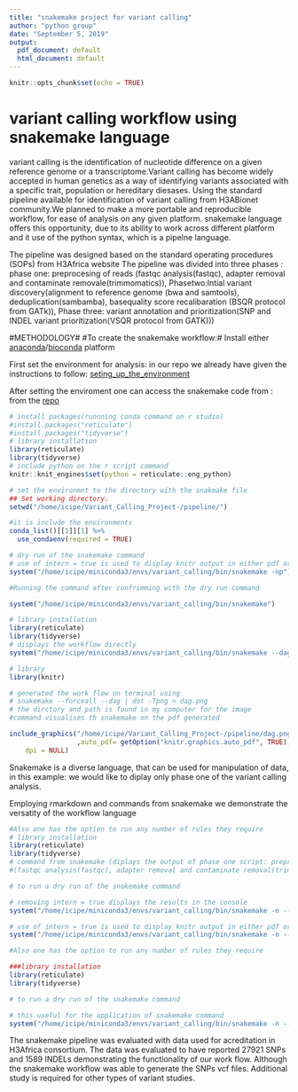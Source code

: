 ```yaml
---
title: "snakemake project for variant calling"
author: "python group"
date: "September 5, 2019"
output:
  pdf_document: default
  html_document: default
---
```


```r
knitr::opts_chunk$set(echo = TRUE)
```
# variant calling workflow using snakemake language

variant calling is the identification of nucleotide difference on a given reference genome or a transcriptome.Variant calling has become widely accepted in human genetics as a way of identifying variants associated with  a specific trait, population or hereditary diesases. Using the standard pipeline available for identification of variant calling from H3ABionet community.We planned to make a more portable and reproducible workflow, for ease of analysis on any given platform. snakemake language offers this opportunity, due to its ability to work across different platform and it use of the python syntax, which is a pipelne language.

The pipeline was designed based on the standard operating procedures (SOPs) from H3Africa website
The pipeline was divided into three phases : phase one: preprocesing of reads (fastqc analysis(fastqc), adapter removal and contaminate removale(trimmomatics)), Phasetwo:Intial variant discovery(alignment to reference genome (bwa and samtools), deduplication(sambamba), basequality score recalibaration (BSQR protocol from GATk)), Phase three: variant annotation and prioritization(SNP and INDEL variant prioritization(VSQR protocol from GATK)))

#METHODOLOGY#
#To create the snakemake workflow:#
Install either [anaconda](https://docs.anaconda.com/anaconda/install/)/[bioconda](https://github.com/MonashBioinformaticsPlatform/bioconda-tutorial/blob/master/Bioconda_Installation.ipynb) platform 

First set the environment for analysis: in our repo we already have given the instructions to follow: [seting_up_the_environment](https://github.com/LandiMi2/Variant_Calling_Project-/blob/master/pipeline/README.md)

After setting the enviroment one can access the snakemake code from :
from the [repo](https://github.com/LandiMi2/Variant_Calling_Project-/tree/master/pipeline)

```r
# install packages(runnning conda command on r studio)
#install.packages("reticulate")
#install.packages("tidyverse")
# library installation
library(reticulate)
library(tidyverse)
# include python on the r script command
knitr::knit_engines$set(python = reticulate::eng_python)

# set the environmnt to the directory with the snakmake file
## Set working directory.
setwd("/home/icipe/Variant_Calling_Project-/pipeline/")

#it is include the environments
conda_list()[[1]][1] %>% 
  use_condaenv(required = TRUE)

# dry run of the snakemake command 
# use of intern = true is used to display knitr output in either pdf or html
system("/home/icipe/miniconda3/envs/variant_calling/bin/snakemake -np") 

#Running the command after confrimming with the dry run command

system("/home/icipe/miniconda3/envs/variant_calling/bin/snakemake") 
```

```r
# library installation
library(reticulate)
library(tidyverse)
# displays the workflow directly
system("/home/icipe/miniconda3/envs/variant_calling/bin/snakemake --dag |dot |display " )

```


```r
# library
library(knitr)

# generated the work flow on terminal using 
# snakemake --forceall --dag | dot -Tpng > dag.png
# the dirctory and path is found in my computer for the image
#command visualises th snakemake on the pdf generated 

include_graphics("/home/icipe/Variant_Calling_Project-/pipeline/dag.png" 
                 ,auto_pdf= getOption("knitr.graphics.auto_pdf", TRUE), 
    dpi = NULL)

```

Snakemake is a diverse language, that can be used for manipulation of data, in  this example: we would like to diplay only phase one of the variant calling analysis. 

Employing rmarkdown and commands from snakemake we demonstrate the  versatity of the workflow language

```r
#Also one has the option to run any number of rules they require
# library installation
library(reticulate)
library(tidyverse)
# command from snakemake (diplays the output of phase one script: preprocesing of reads 
#(fastqc analysis(fastqc), adapter removal and contaminate removal(trimmomatics))) 

# to run a dry run of the snakemake command 

# removing intern = true displays the results in the console
system("/home/icipe/miniconda3/envs/variant_calling/bin/snakemake -n --until trimming_reads") 

# use of intern = true is used to display knitr output in either pdf or html
system("/home/icipe/miniconda3/envs/variant_calling/bin/snakemake -n --until trimming_reads", intern = TRUE) 
```

```r
#Also one has the option to run any number of rules they require

###library installation
library(reticulate)
library(tidyverse)

# to run a dry run of the snakemake command 

# this useful for the application of snakemake command 
system("/home/icipe/miniconda3/envs/variant_calling/bin/snakemake -n --help") 

```
 
                
    
The snakemake pipeline was evaluated with data used for acreditation in H3Africa consortium. The data was evaluated to have reported 27921 SNPs and 1589 INDELs demonstrating the functionality of our work flow. Although the snakemake workflow was able to generate the SNPs vcf files. Additional study is required for other types of variant studies.